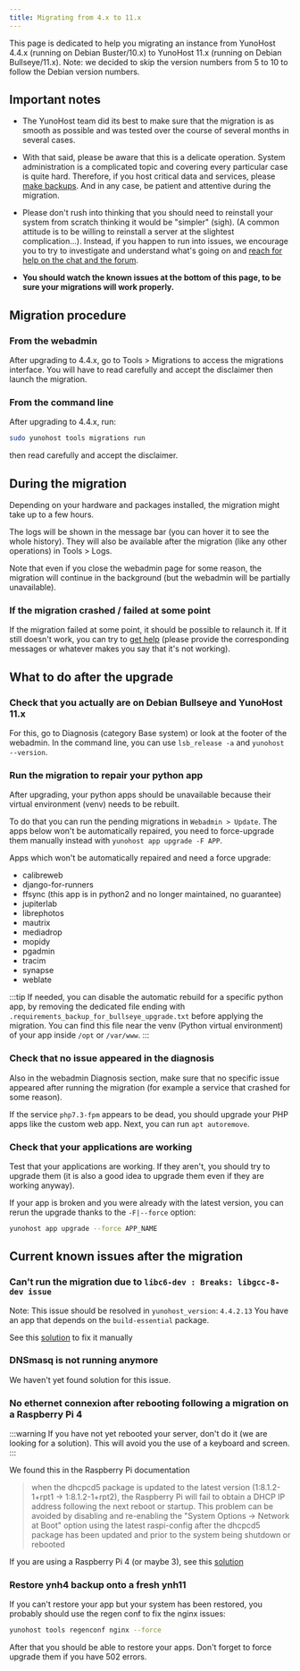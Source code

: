 ```yaml
---
title: Migrating from 4.x to 11.x
---
```


This page is dedicated to help you migrating an instance from YunoHost 4.4.x (running on Debian Buster/10.x) to YunoHost 11.x (running on Debian Bullseye/11.x). Note: we decided to skip the version numbers from 5 to 10 to follow the Debian version numbers.

## Important notes

- The YunoHost team did its best to make sure that the migration is as smooth as possible and was tested over the course of several months in several cases.

- With that said, please be aware that this is a delicate operation. System administration is a complicated topic and covering every particular case is quite hard. Therefore, if you host critical data and services, please [make backups](/admin/backups). And in any case, be patient and attentive during the migration.

- Please don't rush into thinking that you should need to reinstall your system from scratch thinking it would be "simpler" (sigh). (A common attitude is to be willing to reinstall a server at the slightest complication...). Instead, if you happen to run into issues, we encourage you to try to investigate and understand what's going on and [reach for help on the chat and the forum](/community/help).

- **You should watch the known issues at the bottom of this page, to be sure your migrations will work properly.**

## Migration procedure

### From the webadmin

After upgrading to 4.4.x, go to Tools > Migrations to access the migrations interface. You will have to read carefully and accept the disclaimer then launch the migration.

### From the command line

After upgrading to 4.4.x, run:

```bash
sudo yunohost tools migrations run
```

then read carefully and accept the disclaimer.

## During the migration

Depending on your hardware and packages installed, the migration might take up to a few hours.

The logs will be shown in the message bar (you can hover it to see the whole history). They will also be available after the migration (like any other operations) in Tools > Logs.

Note that even if you close the webadmin page for some reason, the migration will continue in the background (but the webadmin will be partially unavailable).

### If the migration crashed / failed at some point

If the migration failed at some point, it should be possible to relaunch it. If it still doesn't work, you can try to [get help](/community/help) (please provide the corresponding messages or whatever makes you say that it's not working).

## What to do after the upgrade

### Check that you actually are on Debian Bullseye and YunoHost 11.x

For this, go to Diagnosis (category Base system) or look at the footer of the webadmin. In the command line, you can use `lsb_release -a` and `yunohost --version`.

### Run the migration to repair your python app

After upgrading, your python apps should be unavailable because their virtual environment (venv) needs to be rebuilt.

To do that you can run the pending migrations in `Webadmin > Update`. The apps below won't be automatically repaired, you need to force-upgrade them manually instead with `yunohost app upgrade -F APP`.

Apps which won't be automatically repaired and need a force upgrade:

- calibreweb
- django-for-runners
- ffsync (this app is in python2 and no longer maintained, no guarantee)
- jupiterlab
- librephotos
- mautrix
- mediadrop
- mopidy
- pgadmin
- tracim
- synapse
- weblate

:::tip
If needed, you can disable the automatic rebuild for a specific python app, by removing the dedicated file ending with `.requirements_backup_for_bullseye_upgrade.txt` before applying the migration. You can find this file near the venv (Python virtual environment) of your app inside `/opt` or `/var/www`.
:::

### Check that no issue appeared in the diagnosis

Also in the webadmin Diagnosis section, make sure that no specific issue appeared after running the migration (for example a service that crashed for some reason).

If the service `php7.3-fpm` appears to be dead, you should upgrade your PHP apps like the custom web app. Next, you can run `apt autoremove`.

### Check that your applications are working

Test that your applications are working. If they aren't, you should try to upgrade them (it is also a good idea to upgrade them even if they are working anyway).

If your app is broken and you were already with the latest version, you can rerun the upgrade thanks to the `-F|--force` option:

```bash
yunohost app upgrade --force APP_NAME
```

## Current known issues after the migration

### Can't run the migration due to `libc6-dev : Breaks: libgcc-8-dev issue`

Note: This issue should be resolved in `yunohost_version`: `4.4.2.13`
You have an app that depends on the `build-essential` package.

See this [solution](https://forum.yunohost.org/t/migration-to-11-wont-start-libc6-dev-breaks-libgcc-8-dev/20617/42) to fix it manually

### DNSmasq is not running anymore

We haven't yet found  solution for this issue.

### No ethernet connexion after rebooting following a migration on a Raspberry Pi 4

:::warning
If you have not yet rebooted your server, don't do it (we are looking for a solution). This will avoid you the use of a keyboard and screen.
:::

We found this in the Raspberry Pi documentation

> when the dhcpcd5 package is updated to the latest version (1:8.1.2-1+rpt1 -> 1:8.1.2-1+rpt2), the Raspberry Pi will fail to obtain a DHCP IP address following the next reboot or startup. This problem can be avoided by disabling and re-enabling the "System Options -> Network at Boot" option using the latest raspi-config after the dhcpcd5 package has been updated and prior to the system being shutdown or rebooted

If you are using a Raspberry Pi 4 (or maybe 3), see this [solution](https://forum.yunohost.org/t/aucun-acces-a-internet-suite-a-migration-4-4-to-11-depuis-raspberry-pi-4-pi-400/20652/17)

### Restore ynh4 backup onto a fresh ynh11

If you can't restore your app but your system has been restored, you probably should use the regen conf to fix the nginx issues:

```bash
yunohost tools regenconf nginx --force
```

After that you should be able to restore your apps. Don't forget to force upgrade them if you have 502 errors.
